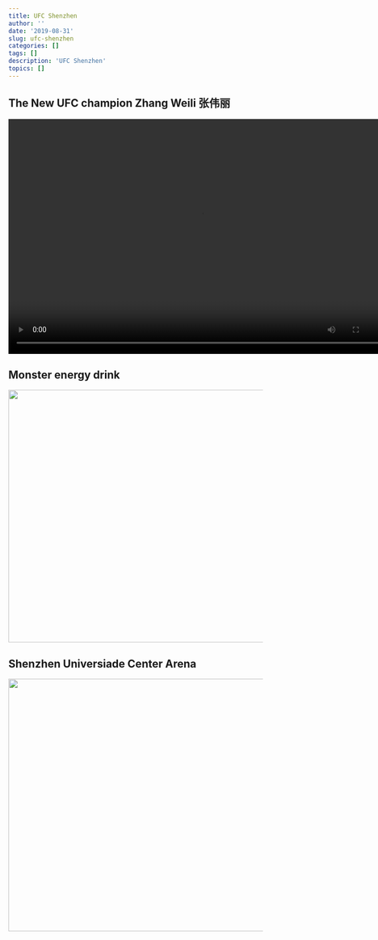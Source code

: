 ```yaml
---
title: UFC Shenzhen
author: ''
date: '2019-08-31'
slug: ufc-shenzhen
categories: []
tags: []
description: 'UFC Shenzhen'
topics: []
---
```


## The New UFC champion Zhang Weili 张伟丽

<video width="760" height="465" controls>
  <source src="/post/ufc-shenzhen/IMG_2805.mp4" type="video/mp4">
</video>

## Monster energy drink

![](/post/ufc-shenzhen/IMG_2793.jpeg){width=700px height=500px}


## Shenzhen Universiade Center Arena 

![](/post/ufc-shenzhen/IMG_2795.jpeg){width=700px height=500px}

